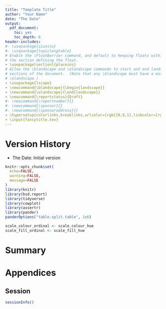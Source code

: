 ```yaml
---
title: "Template Title"
author: "Your Name"
date: "The Date"
output:
  pdf_document:
    toc: yes
    toc_depth: 6
header-includes:
#- \usepackage{siunitx}
#- \usepackage{topiclongtable}
# Enable the \FloatBarrier command, and default to keeping floats within
# the section defining the float.
- \usepackage[section]{placeins}
# Allow the \blandscape and \elandscape commands to start and end landsape
# sections of the document.  (Note that any \blandscape must have a matching
# \elandscape.)
- \usepackage{lscape}
- \newcommand{\blandscape}{\begin{landscape}}
- \newcommand{\elandscape}{\end{landscape}}
- \newcommand{\reportstatus}{Draft}
#- \newcommand{\reportnumber}{}
#- \newcommand{\sponsor}{}
#- \newcommand{\sponsoraddress}{}
- \hypersetup{colorlinks,breaklinks,urlcolor=[rgb]{0,0,1},linkcolor=[rgb]{0,0,1}}
- \input{fancytitle.tex}
---
```


\listoffigures
\listoftables

# Version History

* The Date: Initial version

```r
knitr::opts_chunk$set(
  echo=FALSE,
  warning=FALSE,
  message=FALSE
)
library(knitr)
library(bsd.report)
library(tidyverse)
library(cowplot)
library(assertr)
library(pander)
panderOptions("table.split.table", 1e6)

scale_colour_ordinal <- scale_colour_hue
scale_fill_ordinal <- scale_fill_hue
```

# Summary

# Appendices

## Session

```r
sessionInfo()
```
